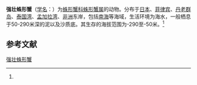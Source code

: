 {{Speciesbox
| name = 强壮蛛形蟹
| status = 
| status_system = 
| image = 
| genus = Latreillia
| species = valida
| authority = (de Haan, 1839)<ref name='id11447'>{{cite web| url =http://www.bioinfo.cn/db05/BjdwSpecies.php?action=view&id=11447| title =强壮蛛形蟹| work =《中国动物物种编目数据库》| publisher =中国科学院微生物研究所| author =中国科学院动物研究所| accessdate =2009-04-28| deadurl =yes| archiveurl =https://web.archive.org/web/20160305045138/http://www.bioinfo.cn/db05/BjdwSpecies.php?action=view&id=11447| archivedate =2016-03-05}}</ref>
}}

'''强壮蛛形蟹'''（[[学名|学名]]：{{lang|la|''Latreillia valida''}}）为[[蛛形蟹科|蛛形蟹科]][[蛛形蟹属|蛛形蟹属]]的动物。分布于[[日本|日本]]、[[菲律宾|菲律宾]]、[[丹老群岛|丹老群岛]]、[[泰国湾|泰国湾]]、[[孟加拉湾|孟加拉湾]]、[[非洲|非洲]]东岸，包括[[南海|南海]]等海域，生活环境为海水，一般栖息于50-290米深的泥以及沙质底。其生存的海拔范围为-290至-50米。<ref name='id11447'/>

== 参考文献 ==
{{reflist}}

{{Wikispecies|Latreillia valida}}
{{Taxonbar|from=Q11069372}}

[[Category:蛛形蟹属|强壮蛛形蟹]]


{{螃蟹小作品}}
